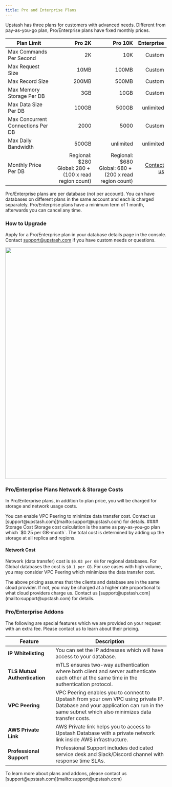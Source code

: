 ```yaml
---
title: Pro and Enterprise Plans
---
```


Upstash has three plans for customers with advanced needs. Different from pay-as-you-go plan, Pro/Enterprise plans have fixed monthly prices.

| Plan Limit                        |                                                         Pro 2K |                                                        Pro 10K |                               Enterprise |
| --------------------------------- | -------------------------------------------------------------: | -------------------------------------------------------------: | ---------------------------------------: |
| Max Commands Per Second           |                                                             2K |                                                            10K |                                   Custom |
| Max Request Size                  |                                                           10MB |                                                          100MB |                                   Custom |
| Max Record Size                   |                                                          200MB |                                                          500MB |                                   Custom |
| Max Memory Storage Per DB         |                                                            3GB |                                                           10GB |                                   Custom |
| Max Data Size Per DB              |                                                          100GB |                                                          500GB |                                unlimited |
| Max Concurrent Connections Per DB |                                                           2000 |                                                           5000 |                                   Custom |
| Max Daily Bandwidth               |                                                          500GB |                                                      unlimited |                                unlimited |
| Monthly Price Per DB              | Regional: $280 <br/> Global: $280 + ($100 x read region count) | Regional: $680 <br/> Global: $680 + ($200 x read region count) | [Contact us](mailto:support@upstash.com) |

<Note>
    Pro/Enterprise plans are per database (not per account). You can have
    databases on different plans in the same account and each is charged
    separately. Pro/Enterprise plans have a minimum term of 1 month, afterwards
    you can cancel any time.
</Note>

### How to Upgrade

Apply for a Pro/Enterprise plan in your database details page in the console. Contact [support@upstash.com](mailto:support@upstash.com) if you have custom needs or questions.

<Frame>
    <Frame>
        <img src="/img/enterprise/redis.png" class="ss" width="720" />
    </Frame>
</Frame>

### Pro/Enterprise Plans Network & Storage Costs

In Pro/Enterprise plans, in addition to plan price, you will be charged for storage and network usage costs.

<Note>
    You can enable VPC Peering to minimize data transfer cost. Contact us
    [support@upstash.com](mailto:support@upstash.com) for details.
</Note>
#### Storage Cost Storage cost calculation is the same as pay-as-you-go plan which
`$0.25 per GB-month`. The total cost is determined by adding up the storage at all
replica and regions.

#### Network Cost

Network (data transfer) cost is `$0.03 per GB` for regional databases. For Global databases the cost is `$0.1 per GB`. For use cases with high volume, you may consider VPC Peering which minimizes the data transfer cost.

<Note>
    The above pricing assumes that the clients and database are in the same
    cloud provider. If not, you may be charged at a higher rate proportional to
    what cloud providers charge us. Contact us
    [support@upstash.com](mailto:support@upstash.com) for details.
</Note>

### Pro/Enterprise Addons

The following are special features which we are provided on your request with an extra fee. Please contact us to learn about their pricing.

| Feature                       | Description                                                                                                                                                                          |
| ----------------------------- | ------------------------------------------------------------------------------------------------------------------------------------------------------------------------------------ |
| **IP Whitelisting**           | You can set the IP addresses which will have access to your database.                                                                                                                |
| **TLS Mutual Authentication** | mTLS ensures two-way authentication where both client and server authenticate each other at the same time in the authentication protocol.                                            |
| **VPC Peering**               | VPC Peering enables you to connect to Upstash from your own VPC using private IP. Database and your application can run in the same subnet which also minimizes data transfer costs. |
| **AWS Private Link**          | AWS Private link helps you to access to Upstash Database with a private network link inside AWS infrastructure.                                                                      |
| **Professional Support**      | Professional Support includes dedicated service desk and Slack/Discord channel with response time SLAs.                                                                              |

<Note>
    To learn more about plans and addons, please contact us
    [support@upstash.com](mailto:support@upstash.com)
</Note>
